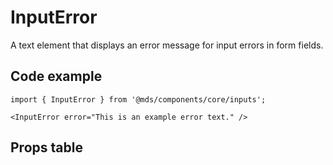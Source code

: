 
<Meta title="Components/core/inputs/InputError" component={InputError} />

# InputError

A text element that displays an error message for input errors in form fields.

<Preview withToolbar>
  <Story name="Default">
    <InputError error={text('Error', 'This is an example error text.')} />
  </Story>
</Preview>

## Code example

```tsx
import { InputError } from '@mds/components/core/inputs';
```

```tsx
<InputError error="This is an example error text." />
```

## Props table

<Props of={InputError} />
